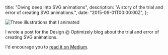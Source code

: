   title: "Diving deep into SVG animations",
  description: "A story of the trial and error of creating SVG animations.",
  date: "2015-09-01T00:00:00Z",
};

![Three illustrations that I animated](./animated-svg.png)

I wrote a post for the Design @ Optimizely blog about the trial and error of creating SVG animations.

I'd encourage you to [read it on Medium](https://medium.com/design-optimizely/diving-deep-into-svg-animations-1e8c1b759b85).

